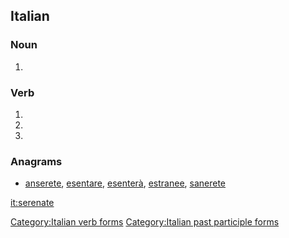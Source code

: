 ==Italian==

===Noun===
{{head|it|plural}} {{g|f}}

# {{plural of|serenata|lang=it}}

===Verb===
{{head|it|verb form}}

# {{inflection of|serenare||2|p|pres|indc|lang=it}}
# {{inflection of|serenare||2|p|impr|lang=it}}
# {{feminine plural of|serenato|lang=it}}

===Anagrams===
* [[anserete#Italian|anserete]], [[esentare#Italian|esentare]], [[esenterà#Italian|esenterà]], [[estranee#Italian|estranee]], [[sanerete#Italian|sanerete]]

[[Category:Italian verb forms]]
[[Category:Italian past participle forms]]

[[it:serenate]]